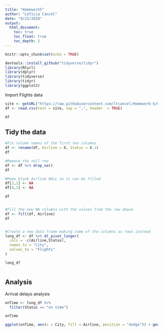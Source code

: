 ```yaml
---
title: "Homework5"
author: "LeTicia Cancel"
date: "9/25/2020"
output: 
  html_document:
    toc: true
    toc_float: true
    toc_depth: 2
---
```


```r
knitr::opts_chunk$set(echo = TRUE)
```


```r
devtools::install_github("tidyverse/tidyr")
library(RCurl)
library(dplyr)
library(tidyverse)
library(tidyr)
library(ggplot2)
```

Import Flights data
```r
site <- getURL("https://raw.githubusercontent.com/ltcancel/Homework-5/master/Airline%20Data.csv")
df <- read.csv(text = site, sep = ",", header  = TRUE)

df


```

## Tidy the data
```r
#Fix column names of the first two columns
df <- rename(df, Airline = X, Status = X.1)
df

#Remove the null row
df <- df %>% drop_na()
df

#Make blank Airline NULL so it can be filled
df[2,1] <- NA
df[4,1] <- NA

df


#Fill the new NA columns with the values from the row above
df <- fill(df, Airline)
df


#Create a new data frame making some of the columns as rows instead
long_df <- df %>% dt_pivot_longer(
  cols = -c(Airline,Status),
  names_to = "City",
  values_to = "Flights"
)

long_df



```

## Analysis

Arrival delays analysis
```r
onTime <- long_df %>%
  filter(Status == "on time")

onTime

ggplot(onTime, aes(x = City, fill = Airline, position = "dodge")) + geom_bar()
```

